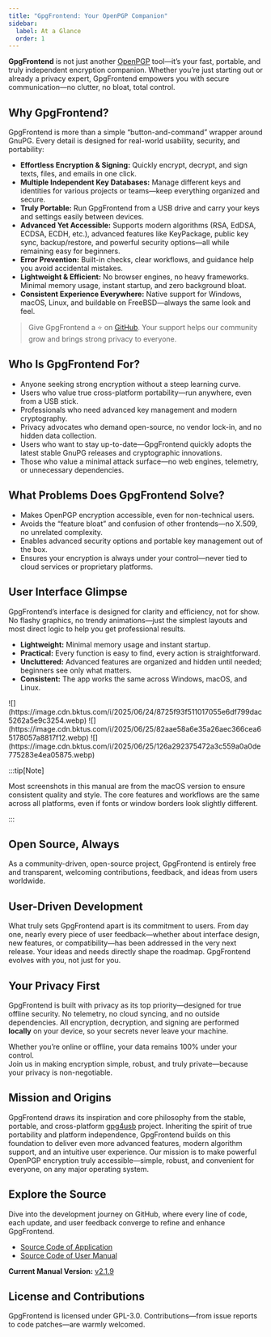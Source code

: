 ```yaml
---
title: "GpgFrontend: Your OpenPGP Companion"
sidebar:
  label: At a Glance
  order: 1
---
```



**GpgFrontend** is not just another [OpenPGP](https://www.openpgp.org/)
tool—it’s your fast, portable, and truly independent encryption companion.
Whether you’re just starting out or already a privacy expert, GpgFrontend
empowers you with secure communication—no clutter, no bloat, total control.

## Why GpgFrontend?

GpgFrontend is more than a simple “button-and-command” wrapper around GnuPG.
Every detail is designed for real-world usability, security, and portability:

- **Effortless Encryption & Signing:** Quickly encrypt, decrypt, and sign texts,
  files, and emails in one click.
- **Multiple Independent Key Databases:** Manage different keys and identities
  for various projects or teams—keep everything organized and secure.
- **Truly Portable:** Run GpgFrontend from a USB drive and carry your keys and
  settings easily between devices.
- **Advanced Yet Accessible:** Supports modern algorithms (RSA, EdDSA, ECDSA,
  ECDH, etc.), advanced features like KeyPackage, public key sync,
  backup/restore, and powerful security options—all while remaining easy for
  beginners.
- **Error Prevention:** Built-in checks, clear workflows, and guidance help you
  avoid accidental mistakes.
- **Lightweight & Efficient:** No browser engines, no heavy frameworks. Minimal
  memory usage, instant startup, and zero background bloat.
- **Consistent Experience Everywhere:** Native support for Windows, macOS,
  Linux, and buildable on FreeBSD—always the same look and feel.

> Give GpgFrontend a ⭐ on [GitHub](https://github.com/saturneric/GpgFrontend).
> Your support helps our community grow and brings strong privacy to everyone.

## Who Is GpgFrontend For?

- Anyone seeking strong encryption without a steep learning curve.
- Users who value true cross-platform portability—run anywhere, even from a USB
  stick.
- Professionals who need advanced key management and modern cryptography.
- Privacy advocates who demand open-source, no vendor lock-in, and no hidden
  data collection.
- Users who want to stay up-to-date—GpgFrontend quickly adopts the latest stable
  GnuPG releases and cryptographic innovations.
- Those who value a minimal attack surface—no web engines, telemetry, or
  unnecessary dependencies.

## What Problems Does GpgFrontend Solve?

- Makes OpenPGP encryption accessible, even for non-technical users.
- Avoids the “feature bloat” and confusion of other frontends—no X.509, no
  unrelated complexity.
- Enables advanced security options and portable key management out of the box.
- Ensures your encryption is always under your control—never tied to cloud
  services or proprietary platforms.

## User Interface Glimpse

GpgFrontend’s interface is designed for clarity and efficiency, not for show. No
flashy graphics, no trendy animations—just the simplest layouts and most direct
logic to help you get professional results.

- **Lightweight:** Minimal memory usage and instant startup.
- **Practical:** Every function is easy to find, every action is straightforward.
- **Uncluttered:** Advanced features are organized and hidden until needed;
  beginners see only what matters.
- **Consistent:** The app works the same across Windows, macOS, and Linux.

<Tabs>
  <TabItem label="macOS">
    ![](https://image.cdn.bktus.com/i/2025/06/24/8725f93f511017055e6df799dac5262a5e9c3254.webp)
  </TabItem>
  <TabItem label="Windows">
    ![](https://image.cdn.bktus.com/i/2025/06/25/82aae58a6e35a26aec366cea65178057a8817f12.webp)
  </TabItem>
  <TabItem label="Linux">
    ![](https://image.cdn.bktus.com/i/2025/06/25/126a292375472a3c559a0a0de775283e4ea05875.webp)
  </TabItem>
</Tabs>

:::tip[Note]

Most screenshots in this manual are from the macOS version to ensure consistent
quality and style. The core features and workflows are the same across all
platforms, even if fonts or window borders look slightly different.

:::

## Open Source, Always

As a community-driven, open-source project, GpgFrontend is entirely free and
transparent, welcoming contributions, feedback, and ideas from users worldwide.

## User-Driven Development

What truly sets GpgFrontend apart is its commitment to users. From day one,
nearly every piece of user feedback—whether about interface design, new
features, or compatibility—has been addressed in the very next release. Your
ideas and needs directly shape the roadmap. GpgFrontend evolves with you, not
just for you.

## Your Privacy First

GpgFrontend is built with privacy as its top priority—designed for true offline
security. No telemetry, no cloud syncing, and no outside dependencies. All
encryption, decryption, and signing are performed **locally** on your device, so
your secrets never leave your machine.

Whether you’re online or offline, your data remains 100% under your control.  
Join us in making encryption simple, robust, and truly private—because your
privacy is non-negotiable.

## Mission and Origins

GpgFrontend draws its inspiration and core philosophy from the stable, portable,
and cross-platform [gpg4usb](https://www.gpg4usb.org/) project. Inheriting the
spirit of true portability and platform independence, GpgFrontend builds on this
foundation to deliver even more advanced features, modern algorithm support, and
an intuitive user experience. Our mission is to make powerful OpenPGP encryption
truly accessible—simple, robust, and convenient for everyone, on any major
operating system.

## Explore the Source

Dive into the development journey on GitHub, where every line of code, each
update, and user feedback converge to refine and enhance GpgFrontend.

- [Source Code of Application](https://github.com/saturneric/GpgFrontend)
- [Source Code of User Manual](https://github.com/saturneric/GpgFrontend-Manual)

**Current Manual Version:**
[v2.1.9](https://github.com/saturneric/GpgFrontend/releases/tag/v2.1.9)

## License and Contributions

GpgFrontend is licensed under GPL-3.0. Contributions—from issue reports to code
patches—are warmly welcomed.
